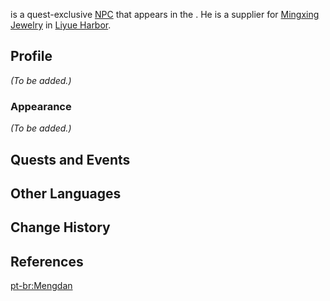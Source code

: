 {{Meta
<!-- REMOVE THIS TEMPLATE AFTER ADDING MISSING INFO -->
|missing_NPC_profile  = yes
}}
{{Character Infobox
|image            = NPC Meng Dan.png
|region           = Liyue
|location         = Liyue
|voiceEN          = [http://www.franktodaro.tv/ Frank Todaro]<ref name="Frank Todaro">Twitter: [https://twitter.com/FrankTodaroVO/status/1360358985749000194 EN VA Self Announcement] ([https://archive.ph/mZEIm Archived])</ref>
|type             = Quest NPC
}}
{{Lang|'''Meng Dan'''|zh=孟丹|zh_rm=Mèng Dān}} is a quest-exclusive [[NPC]] that appears in the {{Quest|A New Star Approaches}}. He is a supplier for [[Mingxing Jewelry]] in [[Liyue Harbor]].
<!--
==Location==
<gallery>
NPC Location Meng Dan.png|Meng Dan's location
NPC Location Meng Dan Context.png|Additional context
</gallery>
-->
==Profile==
<!-- detailed story/lore information goes here -->
''(To be added.)''

===Appearance===
''(To be added.)''

==Quests and Events==
{{Quests and Events}}

==Other Languages==
{{Other Languages
|default_hidden = 1
|en      = Meng Dan
|zhs     = 孟丹
|zhs_rm  = Mèng Dān
|zht     = 孟丹
|zht_rm  = Mèng Dān
|ja      = 孟丹
|ja_rm   = Mou Tan{{Assumed}}
|ko      = 맹단
|ko_rm   = Maeng Dan
|es      = Meng Dan
|fr      = Mengdan
|ru      = Мэн Дань
|th      = Meng Dan
|vi      = Meng Dan
|de      = Meng Dan
|id      = Mengdan
|pt      = Mengdan
|tr      = Meng Dan
|it      = Meng Dan
}}

==Change History==
{{Change History|1.0}}

==References==
{{Reflist}}

[[pt-br:Mengdan]]